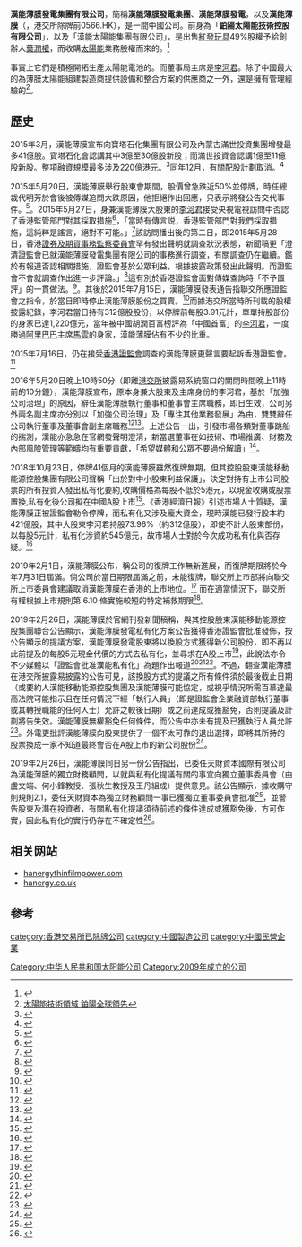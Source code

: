 '''漢能薄膜發電集團有限公司'''，簡稱'''漢能薄膜發電集團'''、'''漢能薄膜發電'''，以及'''漢能薄膜'''（'''{{lang-en|Hanergy Thin Film Power Group Limited」}}'''，港交所除牌前0566.HK），是一間中國公司。前身為「'''鉑陽太陽能技術控股有限公司'''」，以及「漢能太陽能集團有限公司」，是出售[[紅發玩具|紅發玩具]]49%股權予給創辦人[[葉潤權|葉潤權]]，而收購[[太陽能|太陽能]]業務股權而來的。<ref>{{Cite web |url=http://www.hkexnews.hk/listedco/listconews/sehk/20091001/LTN20091001006_C.pdf |title=出售業務及收購太陽能產業 |access-date=2010-07-21 |archive-date=2009-10-07 |archive-url=https://web.archive.org/web/20091007074628/http://www.hkexnews.hk/listedco/listconews/sehk/20091001/LTN20091001006_C.pdf |dead-url=no }}</ref>

事實上它們是積極開拓生產太陽能電池的。而董事局主席是[[李河君|李河君]]。除了中國最大的為薄膜太陽能組建製造商提供設備和整合方案的供應商之一外，還是擁有管理經驗的<ref>[http://intl.ce.cn/zgysj/201007/23/t20100723_21645885.shtml 太陽能技術領域 鉑陽全球領先]{{Dead link|date=2019年11月 |bot=InternetArchiveBot |fix-attempted=yes }}</ref>。

==歷史==
2015年3月，漢能薄膜宣布向寶塔石化集團有限公司及內蒙古滿世投資集團增發最多41億股。寶塔石化會認講其中3億至30億股新股；而滿世投資會認講1億至11億股新股。整項融資規模最多涉及220億港元。<ref>{{Cite web |url=http://finance.takungpao.com.hk/hkstock/gsyw/2015-04/2961788.html |title=漢能折價20%最高融資220億港元 認購方資金吃緊 |access-date=2015-12-09 |archive-date=2016-03-04 |archive-url=https://web.archive.org/web/20160304192527/http://finance.takungpao.com.hk/hkstock/gsyw/2015-04/2961788.html |dead-url=no }}</ref>同年12月，有關配股計劃取消。<ref>{{Cite web |url=http://toronto.singtao.ca/528776/2015-12-02/post-%E3%80%90566%E3%80%91%E6%BC%A2%E8%83%BD%E8%96%84%E8%86%9C%E7%99%BC%E9%9B%BB%E5%81%9C%E6%AD%A2%E5%90%91%E5%AF%B6%E5%A1%94%E7%9F%B3%E5%8C%96%E5%8F%8A%E5%85%A7%E8%92%99%E5%8F%A4%E6%BB%BF%E4%B8%96/?variant=zh-hk |title=【566】漢能薄膜發電停止向寶塔石化及內蒙古滿世配股 |access-date=2015-12-09 |archive-url=https://web.archive.org/web/20160405060436/http://toronto.singtao.ca/528776/2015-12-02/post-%E3%80%90566%E3%80%91%E6%BC%A2%E8%83%BD%E8%96%84%E8%86%9C%E7%99%BC%E9%9B%BB%E5%81%9C%E6%AD%A2%E5%90%91%E5%AF%B6%E5%A1%94%E7%9F%B3%E5%8C%96%E5%8F%8A%E5%85%A7%E8%92%99%E5%8F%A4%E6%BB%BF%E4%B8%96/?variant=zh-hk |archive-date=2016-04-05 |dead-url=yes }}</ref>

2015年5月20日，漢能薄膜舉行股東會期間，股價曾急跌近50%並停牌，時任總裁代明芳於會後被傳媒追問大跌原因，他拒絕作出回應，只表示將發公告交代事件。<ref>{{Cite web |url=http://www.etnet.com.hk/www/tc/news/categorized_news_detail.php?category=latest&newsid=ETN250520500 |title=漢能拒絕回應股價下跌五成原因，將發公告交代事件 |access-date=2017-04-25 |archive-date=2019-09-30 |archive-url=https://web.archive.org/web/20190930061935/http://www.etnet.com.hk/www/tc/news/categorized_news_detail.php?category=latest&newsid=ETN250520500 |dead-url=no }}</ref>。2015年5月27日，身兼漢能薄膜大股東的[[李河君|李河君]]接受央視電視訪問中否認了香港監管部門對其採取措施<ref>{{Cite web |url=http://hk.finance.appledaily.com/finance/realtime/article/20150821/54112938 |title=【施公奇案】證監確認查漢能 「唔代表我嗰陣開始查」, 2015年8月21日 |access-date=2019年3月2日 |archive-date=2019年3月6日 |archive-url=https://web.archive.org/web/20190306111546/https://hk.finance.appledaily.com/finance/realtime/article/20150821/54112938 |dead-url=no }}</ref>，「當時有傳言説，香港監管部門對我們採取措施，這純粹是謠言，絕對不可能。」<ref>{{Cite web |url=http://finance.takungpao.com.hk/hkstock/gsyw/2015-05/3013757.html |title=香港證監會駁斥李河君：確在調查漢能, 大公財經, 2015年5月29日 |access-date=2019年3月2日 |archive-date=2019年9月26日 |archive-url=https://web.archive.org/web/20190926035302/http://finance.takungpao.com.hk/hkstock/gsyw/2015-05/3013757.html |dead-url=no }}</ref>該訪問播出後的第二日，即2015年5月28日，香港[[證券及期貨事務監察委員會|證券及期貨事務監察委員會]]罕有發出聲明就調查狀況表態，新聞稿更「澄清證監會已就漢能薄膜發電集團有限公司的事務進行調查，有關調查仍在繼續。鑑於有報道否認相關措施，證監會基於公眾利益，根據披露政策發出此聲明。而證監會不會就調查作出進一步評論。」<ref>{{Cite web |url=https://www.sfc.hk/edistributionWeb/gateway/TC/news-and-announcements/news/doc?refNo=15PR56 |title=證監會就漢能薄膜發電集團有限公司發出聲明, 證監會新聞稿, 2015年5月28日 |access-date=2019年3月2日 |archive-date=2019年9月16日 |archive-url=https://web.archive.org/web/20190916124920/https://www.sfc.hk/edistributionWeb/gateway/TC/news-and-announcements/news/doc?refNo=15PR56 |dead-url=no }}</ref>這有別於香港證監會面對傳媒查詢時「不予置評」的一貫做法。<ref>{{Cite web |url=https://m.yicai.com/news/4624821.html |title=香港证监会驳斥李河君：确在调查汉能, 第一财经日报, 2015年5月29日 |access-date=2019年3月2日 |archive-date=2019年10月5日 |archive-url=https://web.archive.org/web/20191005050440/https://m.yicai.com/news/4624821.html |dead-url=no }}</ref>。其後於2015年7月15日，漢能薄膜發表通告指聯交所應證監會之指令，於當日即時停止漢能薄膜股份之買賣。<ref>{{Cite web |url=http://www.etnet.com.hk/www/tc/news/categorized_news_detail.php?category=latest&newsid=ETN250715170 |title=漢能遭香港證監會強制即時停止股份買賣 |access-date=2017-04-25 |archive-date=2019-09-19 |archive-url=https://web.archive.org/web/20190919123400/http://www.etnet.com.hk/www/tc/news/categorized_news_detail.php?category=latest&newsid=ETN250715170 |dead-url=no }}</ref>而據港交所當時所刊載的股權披露紀錄，李河君當日持有312億股股份，以停牌前每股3.91元計，單單持股部份的身家已達1,220億元，當年被中國胡潤百富榜評為「中國首富」的[[李河君|李河君]]，一度勝過[[阿里巴巴|阿里巴巴]]主席[[馬雲|馬雲]]的身家，漢能薄膜佔有不少的比重。

2015年7月16日，仍在接受[[香港證監會|香港證監會]]調查的漢能薄膜更聲言要起訴香港證監會。<ref>{{Cite web |url=http://www.ftchinese.com/story/001063058?full=y&archive |title=汉能薄膜威胁起诉香港证监会, FT中文網, 2015年7月17日 |access-date=2019年3月2日 |archive-date=2019年9月22日 |archive-url=https://web.archive.org/web/20190922153515/http://www.ftchinese.com/story/001063058?full=y&archive |dead-url=no }}</ref>

2016年5月20日晚上10時50分（即離[[港交所|港交所]]披露易系統窗口的關閉時間晚上11時前的10分鐘），漢能薄膜宣布，原本身兼大股東及主席身份的李河君，基於「加強公司治理」的原因，辭任漢能薄膜執行董事和董事會主席職務，即日生效，公司另外兩名副主席亦分別以「加強公司治理」及「專注其他業務發展」為由，雙雙辭任公司執行董事及董事會副主席職務<ref>{{Cite web |url=https://invest.hket.com/article/1430567/%E6%9D%8E%E6%B2%B3%E5%90%9B%E8%BE%AD%E4%BB%BB%E6%BC%A2%E8%83%BD%E4%B8%BB%E5%B8%AD%E5%9F%B7%E8%91%A3 |title=李河君辭任漢能主席執董, 香港經濟日報, 2016年5月21日 |access-date=2019年3月3日 |archive-date=2019年9月24日 |archive-url=https://web.archive.org/web/20190924085854/https://invest.hket.com/article/1430567/%E6%9D%8E%E6%B2%B3%E5%90%9B%E8%BE%AD%E4%BB%BB%E6%BC%A2%E8%83%BD%E4%B8%BB%E5%B8%AD%E5%9F%B7%E8%91%A3 |dead-url=no }}</ref><ref>{{Cite web |url=http://www3.hkexnews.hk/listedco/listconews/SEHK/2016/0520/LTN20160520816_C.pdf |title=漢能薄膜更換董事或重要行政職能或職責的變更, 港交所披露易, 2016年5月20日 |access-date=2019年3月3日 |archive-date=2019年3月6日 |archive-url=https://web.archive.org/web/20190306044113/http://www3.hkexnews.hk/listedco/listconews/SEHK/2016/0520/LTN20160520816_C.pdf |dead-url=no }}</ref>。上述公告一出，引發市場各類對董事跳船的揣測，漢能亦急急在官網發聲明澄清，新當選董事在如技術、市場推廣、財務及內部風險管理等範疇均有重要貢獻，「希望媒體和公眾不要過份解讀」<ref>{{Cite web |url=https://hk.finance.appledaily.com/finance/daily/article/20160522/19622161 |title=漢能地震　李河君辭任主席, 蘋果財經, 2016年5月22日 |access-date=2019年3月3日 |archive-date=2019年10月2日 |archive-url=https://web.archive.org/web/20191002204438/https://hk.finance.appledaily.com/finance/daily/article/20160522/19622161 |dead-url=no }}</ref>。

2018年10月23日，停牌41個月的漢能薄膜雖然復牌無期，但其控股股東漢能移動能源控股集團有限公司聲稱「出於對中小股東利益保護」，決定對持有上市公司股票的所有投資人發出私有化要約,收購價格為每股不低於5港元，以現金收購或股票置換,私有化後公司擬在中國A股上市<ref>{{Cite web |url=http://www.hanergymobileenergy.com/content/corporationNews/corporationNews_2680.html |title=汉能移动能源控股集团有限公司公告, 汉能移动能源控股集团有限公司新聞中心, 2018年10月23日 |access-date=2019年3月3日 |archive-date=2020年2月16日 |archive-url=https://web.archive.org/web/20200216235902/http://www.hanergymobileenergy.com/content/corporationNews/corporationNews_2680.html |dead-url=no }}</ref>。《香港經濟日報》引述市場人士質疑，漢能薄膜正被證監會勒令停牌，而私有化又涉及龐大資金，現時漢能已發行股本約421億股，其中大股東李河君持股73.96%（約312億股），即使不計大股東部份，以每股5元計，私有化涉資約545億元，故市場人士對於今次成功私有化與否存疑。<ref>{{Cite web |url=https://invest.hket.com/article/2192072/%E6%BC%A2%E8%83%BD%E6%93%AC%E7%A7%81%E6%9C%89%E5%8C%96%20%E5%B8%82%E5%A0%B4%E9%A9%9A%E8%A8%9D%E5%8F%88%E8%B3%AA%E7%96%91 |title=漢能擬私有化 市場驚訝又質疑 正被證監勒令停牌 私有涉資逾500億, 香港經濟日報, 2018年10月24日 |access-date=2019年3月3日 |archive-date=2019年9月16日 |archive-url=https://web.archive.org/web/20190916130158/https://invest.hket.com/article/2192072/%E6%BC%A2%E8%83%BD%E6%93%AC%E7%A7%81%E6%9C%89%E5%8C%96%20%E5%B8%82%E5%A0%B4%E9%A9%9A%E8%A8%9D%E5%8F%88%E8%B3%AA%E7%96%91 |dead-url=no }}</ref>

2019年2月1日，漢能薄膜公布，稱公司的復牌工作無新進展，而復牌期限將於今年7月31日屆滿。倘公司於當日期限屆滿之前，未能復牌，聯交所上市部將向聯交所上市委員會建議取消漢能薄膜在香港的上市地位。<ref>{{Cite web |url=http://paper.wenweipo.com/2019/02/02/FI1902020028.htm |title=漢能復牌工作無新進展, 文匯報, 2019年2月2日 |access-date=2019年3月4日 |archive-date=2019年3月6日 |archive-url=https://web.archive.org/web/20190306044855/http://paper.wenweipo.com/2019/02/02/FI1902020028.htm |dead-url=no }}</ref> 而在適當情況下，聯交所有權根據上市規則第 6.10 條實施較短的特定補救期限<ref>{{Cite web |url=http://www3.hkexnews.hk/listedco/listconews/SEHK/2019/0201/LTN201902011561_C.pdf |title=漢能薄膜最新季度情況公告, 港交所披露易公告, 2019年2月1日 |access-date=2019年3月4日 |archive-date=2019年12月6日 |archive-url=https://web.archive.org/web/20191206084638/https://www1.hkexnews.hk/listedco/listconews/sehk/2019/0201/ltn201902011561_c.pdf |dead-url=no }}</ref>。

2019年2月26日，漢能薄膜於官網刊發新聞稿稱，與其控股股東漢能移動能源控股集團聯合公告顯示，漢能薄膜發電私有化方案公告獲得香港證監會批准發佈，按公告顯示的提議方案，漢能薄膜發電股東將以換股方式獲得新公司股份，即不再以此前提及的每股5元現金代價的方式去私有化，並尋求在A股上市<ref>{{Cite web |url=http://www.hanergythinfilmpower.com/index.php?m=content&c=index&a=show&catid=44&id=249 |title=漢能私有化方案公告獲香港證監會批准發佈, 漢能薄膜官網, 2019年2月26日 |access-date=2019年3月4日 |archive-date=2019年9月21日 |archive-url=https://web.archive.org/web/20190921141932/http://www.hanergythinfilmpower.com/index.php?m=content&c=index&a=show&catid=44&id=249 |dead-url=no }}</ref>，此說法亦令不少媒體以「證監會批准漢能私有化」為題作出報道<ref>{{Cite web |url=https://hk.finance.appledaily.com/finance/daily/article/20190227/20621818 |title=漢能准私有化　擬返A股, 蘋果日報, 2019年2月27日 |access-date=2019年3月4日 |archive-date=2019年9月21日 |archive-url=https://web.archive.org/web/20190921214339/https://hk.finance.appledaily.com/finance/daily/article/20190227/20621818 |dead-url=no }}</ref><ref>{{Cite web |url=http://std.stheadline.com/instant/articles/detail/943192-%E8%B2%A1%E7%B6%93-%E3%80%90566%E3%80%91%E8%AD%89%E7%9B%A3%E6%9C%83%E6%89%B9%E5%87%86%E6%BC%A2%E8%83%BD%E7%A7%81%E6%9C%89%E5%8C%96+%E5%86%8D%E5%B0%8B%E6%B1%82A%E8%82%A1%E4%B8%8A%E5%B8%82 |title=【566】證監會批准漢能私有化 再尋求A股上市, 星島日報, 2019年2月27日 |access-date=2019年3月4日 |archive-date=2019年3月6日 |archive-url=https://web.archive.org/web/20190306111758/http://std.stheadline.com/instant/articles/detail/943192-%E8%B2%A1%E7%B6%93-%E3%80%90566%E3%80%91%E8%AD%89%E7%9B%A3%E6%9C%83%E6%89%B9%E5%87%86%E6%BC%A2%E8%83%BD%E7%A7%81%E6%9C%89%E5%8C%96%20%E5%86%8D%E5%B0%8B%E6%B1%82A%E8%82%A1%E4%B8%8A%E5%B8%82 |dead-url=no }}</ref><ref>{{Cite web |url=https://www2.hkej.com/instantnews/announcement/article/2067698 |title=證監准漢能私有化 再尋求A股上市, 信報財經新聞, 2019年2月26日 |access-date=2019年3月4日 |archive-date=2019年9月24日 |archive-url=https://web.archive.org/web/20190924085855/https://www2.hkej.com/instantnews/announcement/article/2067698 |dead-url=no }}</ref>。不過，翻查漢能薄膜在港交所披露易披露的公告可見，該換股方式的提議之所有條件須於最後截止日期（或要約人漢能移動能源控股集團及漢能薄膜可能協定，或視乎情況所需百慕達最高法院可能指示且在任何情況下經「執行人員」（即是證監會企業融資部執行董事或其轉授職能的任何人士）允許之較後日期）或之前達成或獲豁免，否則提議及計劃將告失效。漢能薄膜無權豁免任何條件，而公告中亦未有提及已獲執行人員允許<ref>{{Cite web |url=http://www3.hkexnews.hk/listedco/listconews/SEHK/2019/0226/LTN20190226756_C.pdf |title=漢能薄膜聯合公佈 (1) 漢能移動能源控股集團有限公司 根據百慕達公司法第99條 以計劃安排方式 對漢能薄膜發電集團有限公司進行私有化之提議 及 (2) 擬撤回漢能薄膜發電集團有限公司之上市地位, 港交所披露易公告, 2019年2月26日 |access-date=2019年3月4日 |archive-date=2019年12月7日 |archive-url=https://web.archive.org/web/20191207020951/https://www1.hkexnews.hk/listedco/listconews/sehk/2019/0226/ltn20190226756_c.pdf |dead-url=no }}</ref>。外電更批評漢能薄膜向股東提供了一個不太可靠的退出選擇，即將其所持的股票換成一家不知道最終會否在A股上市的新公司股份<ref>{{Cite web |url=https://cn.wsj.com/articles/%E6%BC%A2%E8%83%BD%E8%96%84%E8%86%9C%E7%99%BC%E9%9B%BB%E5%90%91%E8%82%A1%E6%9D%B1%E7%99%BC%E5%87%BA%E4%B8%8D%E5%8F%AF%E9%9D%A0%E9%80%80%E5%87%BA%E6%96%B9%E6%A1%88-121551405614 |title=漢能薄膜發電向股東發出不可靠退出方案, 華爾街日報, 2019年3月1日 |access-date=2019年3月4日 |archive-date=2021年3月7日 |archive-url=https://web.archive.org/web/20210307001100/https://cn.wsj.com/articles/%E6%BC%A2%E8%83%BD%E8%96%84%E8%86%9C%E7%99%BC%E9%9B%BB%E5%90%91%E8%82%A1%E6%9D%B1%E7%99%BC%E5%87%BA%E4%B8%8D%E5%8F%AF%E9%9D%A0%E9%80%80%E5%87%BA%E6%96%B9%E6%A1%88-121551405614 |dead-url=no }}</ref>。

2019年2月26日，漢能薄膜同日另一份公告指出，已委任天財資本國際有限公司為漢能薄膜的獨立財務顧問，以就與私有化提議有關的事宜向獨立董事委員會（由盧文端、何小鋒教授、張秋生教授及王丹組成）提供意見。該公告顯示，據收購守則規則2.1，委任天財資本為獨立財務顧問一事已獲獨立董事委員會批准<ref>{{Cite web |url=https://www.finet.hk/newscenter/news_content/5c765466bde0b360bf55deac |title=漢能薄膜發電(00566-HK)委任天財資本為獨立財務顧問, 財華社, 2019年2月27日 |access-date=2019年3月5日 |archive-date=2019年9月27日 |archive-url=https://web.archive.org/web/20190927200100/https://www.finet.hk/newscenter/news_content/5c765466bde0b360bf55deac |dead-url=no }}</ref>，並警告股東及潛在投資者，有關私有化提議須待前述的條件達成或獲豁免後，方可作實，因此私有化的實行仍存在不確定性<ref>{{Cite web |url=http://www3.hkexnews.hk/listedco/listconews/SEHK/2019/0227/LTN20190227325_C.pdf |title=漢能薄膜發電委任獨立財務顧問, 港交所披露易公告, 2019年2月27日 |access-date=2019年3月5日 |archive-date=2019年11月11日 |archive-url=https://web.archive.org/web/20191111080329/https://www1.hkexnews.hk/listedco/listconews/sehk/2019/0227/ltn20190227325_c.pdf |dead-url=no }}</ref>。

== 相关网站 ==
*[http://www.hanergythinfilmpower.com/ hanergythinfilmpower.com] {{Wayback|url=http://www.hanergythinfilmpower.com/ |date=20200829102519 }}
*[https://web.archive.org/web/20141220124023/http://www.hanergy.co.uk/ hanergy.co.uk]

== 參考 ==
<references />

[[category:香港交易所已除牌公司|category:香港交易所已除牌公司]]
[[category:中國製造公司|category:中國製造公司]]
[[category:中國民營企業|category:中國民營企業]]
[[Category:中华人民共和国太阳能公司|Category:中华人民共和国太阳能公司]]
[[Category:2009年成立的公司|Category:2009年成立的公司]]
